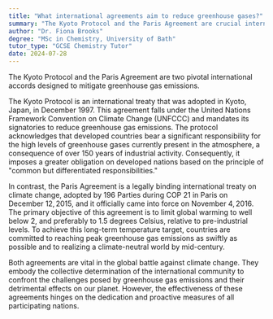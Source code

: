 ```yaml
---
title: "What international agreements aim to reduce greenhouse gases?"
summary: "The Kyoto Protocol and the Paris Agreement are crucial international treaties designed to mitigate climate change by reducing greenhouse gas emissions globally."
author: "Dr. Fiona Brooks"
degree: "MSc in Chemistry, University of Bath"
tutor_type: "GCSE Chemistry Tutor"
date: 2024-07-28
---
```


The Kyoto Protocol and the Paris Agreement are two pivotal international accords designed to mitigate greenhouse gas emissions.

The Kyoto Protocol is an international treaty that was adopted in Kyoto, Japan, in December $1997$. This agreement falls under the United Nations Framework Convention on Climate Change (UNFCCC) and mandates its signatories to reduce greenhouse gas emissions. The protocol acknowledges that developed countries bear a significant responsibility for the high levels of greenhouse gases currently present in the atmosphere, a consequence of over $150$ years of industrial activity. Consequently, it imposes a greater obligation on developed nations based on the principle of "common but differentiated responsibilities."

In contrast, the Paris Agreement is a legally binding international treaty on climate change, adopted by $196$ Parties during COP $21$ in Paris on December $12, 2015$, and it officially came into force on November $4, 2016$. The primary objective of this agreement is to limit global warming to well below $2$, and preferably to $1.5$ degrees Celsius, relative to pre-industrial levels. To achieve this long-term temperature target, countries are committed to reaching peak greenhouse gas emissions as swiftly as possible and to realizing a climate-neutral world by mid-century.

Both agreements are vital in the global battle against climate change. They embody the collective determination of the international community to confront the challenges posed by greenhouse gas emissions and their detrimental effects on our planet. However, the effectiveness of these agreements hinges on the dedication and proactive measures of all participating nations.
    